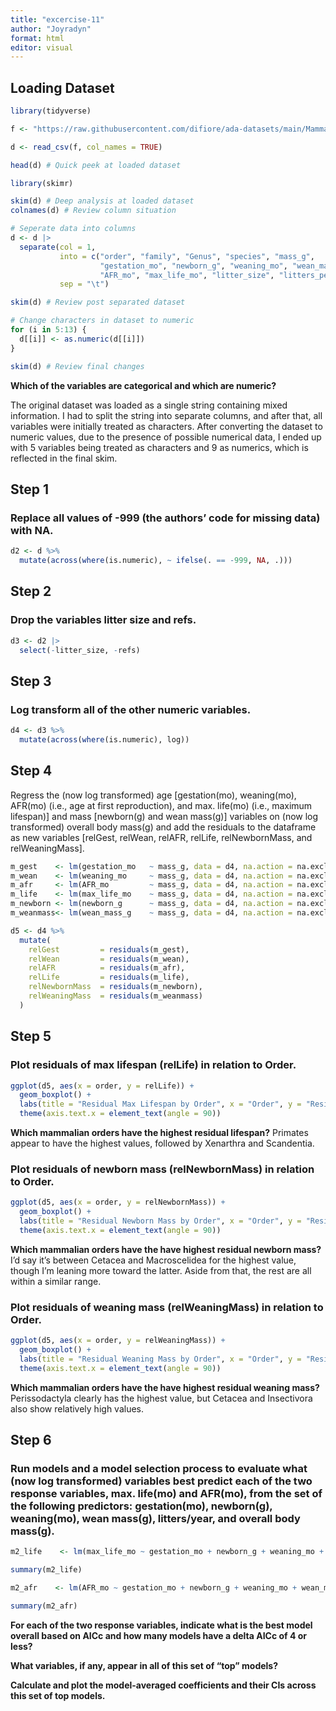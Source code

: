 ```yaml
---
title: "excercise-11"
author: "Joyradyn"
format: html
editor: visual
---
```


## Loading Dataset

```r
library(tidyverse)

f <- "https://raw.githubusercontent.com/difiore/ada-datasets/main/Mammal_lifehistories_v2.txt"

d <- read_csv(f, col_names = TRUE)

head(d) # Quick peek at loaded dataset

library(skimr)

skim(d) # Deep analysis at loaded dataset
colnames(d) # Review column situation

# Seperate data into columns
d <- d |>
  separate(col = 1,
           into = c("order", "family", "Genus", "species", "mass_g", 
                    "gestation_mo", "newborn_g", "weaning_mo", "wean_mass_g", 
                    "AFR_mo", "max_life_mo", "litter_size", "litters_per_year", "refs"),
           sep = "\t")

skim(d) # Review post separated dataset

# Change characters in dataset to numeric
for (i in 5:13) {
  d[[i]] <- as.numeric(d[[i]])
}

skim(d) # Review final changes
```

**Which of the variables are categorical and which are numeric?**

The original dataset was loaded as a single string containing mixed information. I had to split the string into separate columns, and after that, all variables were initially treated as characters. After converting the dataset to numeric values, due to the presence of possible numerical data, I ended up with 5 variables being treated as characters and 9 as numerics, which is reflected in the final skim.

## Step 1

### Replace all values of -999 (the authors’ code for missing data) with NA.

```r
d2 <- d %>%
  mutate(across(where(is.numeric), ~ ifelse(. == -999, NA, .)))
```

## Step 2

### Drop the variables litter size and refs.

```r
d3 <- d2 |>
  select(-litter_size, -refs)
```

## Step 3

### Log transform all of the other numeric variables.

```r
d4 <- d3 %>%
  mutate(across(where(is.numeric), log))
```

## Step 4

Regress the (now log transformed) age \[gestation(mo), weaning(mo), AFR(mo) (i.e., age at first reproduction), and max. life(mo) (i.e., maximum lifespan)\] and mass \[newborn(g) and wean mass(g)\] variables on (now log transformed) overall body mass(g) and add the residuals to the dataframe as new variables \[relGest, relWean, relAFR, relLife, relNewbornMass, and relWeaningMass\].

```r
m_gest    <- lm(gestation_mo   ~ mass_g, data = d4, na.action = na.exclude)
m_wean    <- lm(weaning_mo     ~ mass_g, data = d4, na.action = na.exclude)
m_afr     <- lm(AFR_mo         ~ mass_g, data = d4, na.action = na.exclude)
m_life    <- lm(max_life_mo    ~ mass_g, data = d4, na.action = na.exclude)
m_newborn <- lm(newborn_g      ~ mass_g, data = d4, na.action = na.exclude)
m_weanmass<- lm(wean_mass_g    ~ mass_g, data = d4, na.action = na.exclude)

d5 <- d4 %>%
  mutate(
    relGest         = residuals(m_gest),
    relWean         = residuals(m_wean),
    relAFR          = residuals(m_afr),
    relLife         = residuals(m_life),
    relNewbornMass  = residuals(m_newborn),
    relWeaningMass  = residuals(m_weanmass)
  )
```

## Step 5

### Plot residuals of max lifespan (relLife) in relation to Order.

```r
ggplot(d5, aes(x = order, y = relLife)) +
  geom_boxplot() +
  labs(title = "Residual Max Lifespan by Order", x = "Order", y = "Residual Lifespan")+
  theme(axis.text.x = element_text(angle = 90))
```

**Which mammalian orders have the highest residual lifespan?** Primates appear to have the highest values, followed by Xenarthra and Scandentia.

### Plot residuals of newborn mass (relNewbornMass) in relation to Order.

```r
ggplot(d5, aes(x = order, y = relNewbornMass)) +
  geom_boxplot() +
  labs(title = "Residual Newborn Mass by Order", x = "Order", y = "Residual Newborn Mass") +
  theme(axis.text.x = element_text(angle = 90))
```

**Which mammalian orders have the have highest residual newborn mass?** I’d say it’s between Cetacea and Macroscelidea for the highest value, though I’m leaning more toward the latter. Aside from that, the rest are all within a similar range.

### Plot residuals of weaning mass (relWeaningMass) in relation to Order.

```r
ggplot(d5, aes(x = order, y = relWeaningMass)) +
  geom_boxplot() +
  labs(title = "Residual Weaning Mass by Order", x = "Order", y = "Residual Weaning Mass") +
  theme(axis.text.x = element_text(angle = 90))
```

**Which mammalian orders have the have highest residual weaning mass?** Perissodactyla clearly has the highest value, but Cetacea and Insectivora also show relatively high values.

## Step 6

### Run models and a model selection process to evaluate what (now log transformed) variables best predict each of the two response variables, max. life(mo) and AFR(mo), from the set of the following predictors: gestation(mo), newborn(g), weaning(mo), wean mass(g), litters/year, and overall body mass(g).

```r
m2_life    <- lm(max_life_mo ~ gestation_mo + newborn_g + weaning_mo + wean_mass_g + litters_per_year + mass_g, data = d4, na.action = na.exclude)

summary(m2_life)

m2_afr    <- lm(AFR_mo ~ gestation_mo + newborn_g + weaning_mo + wean_mass_g + litters_per_year + mass_g, data = d4, na.action = na.exclude)

summary(m2_afr)
```

**For each of the two response variables, indicate what is the best model overall based on AICc and how many models have a delta AICc of 4 or less?**


**What variables, if any, appear in all of this set of “top” models?**

**Calculate and plot the model-averaged coefficients and their CIs across this set of top models.**
